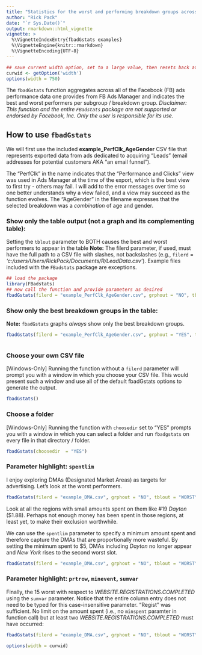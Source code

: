 ---
title: "Statistics for the worst and performing breakdown groups across Facebook ads"
author: "Rick Pack"
date: "`r Sys.Date()`"
output: rmarkdown::html_vignette
vignette: >
  %\VignetteIndexEntry{fbadGstats examples}
  %\VignetteEngine{knitr::rmarkdown}
  %\VignetteEncoding{UTF-8}
---
```{r set-options, echo=FALSE, cache=FALSE}
## save current width option, set to a large value, then resets back at end of code
curwid <- getOption('width')
options(width = 750)
```

The `fbadGstats` function aggregates across all of the Facebook (FB) ads performance data one provides from FB Ads Manager and indicates the best and worst performers per subgroup / breakdown group. *Disclaimer: This function and the entire `FBadstats` package are not supported or endorsed by Facebook, Inc. Only the user is responsible for its use.*

## How to use `fbadGstats`

We will first use the included **example_PerfClk_AgeGender** CSV file that represents exported data from ads dedicated to acquiring "Leads" (email addresses for potential customers AKA "an email funnel").

The "PerfClk" in the name indicates that the "Performance and Clicks" view was used in Ads Manager at the time of the export, which is the best view to first try - others may fail. I will add to the error messages over time so one better understands why a view failed, and a view may succeed as the function evolves. The "AgeGender" in the filename expresses that the selected breakdown was a *combination* of age and gender.

### Show only the table output (not a graph and its complementing table):
Setting the `tblout` parameter to BOTH causes the best and worst performers to appear in the table
**Note:** The filerd parameter, if used, must have the full path to a CSV file with slashes, not backslashes (e.g., `filerd` = *'c:/users/Users/RickPack/Documents/R/LeadData.csv'*).
    Example files included with the `FBadstats` package are exceptions.
```{r, message=FALSE}
## load the package
library(FBadstats)
## now call the function and provide parameters as desired
fbadGstats(filerd = "example_PerfClk_AgeGender.csv", grphout = "NO", tblout = "BOTH")
```
### Show only the best breakdown groups in the table:
**Note:** `fbadGstats` graphs *always* show only the best breakdown groups.
```{r fig.width = 10, fig.height = 4.5, fig.align = 'center'}
fbadGstats(filerd = "example_PerfClk_AgeGender.csv", grphout = "YES", tblout = "BEST")
```
```{r, eval = FALSE}
```
### Choose your own CSV file
[Windows-Only] Running the function without a `filerd` parameter will prompt you with a window in which you choose your CSV file.
This would present such a window and use all of the default fbadGstats options to generate the output.
```{r, eval = FALSE}
fbadGstats()
```
### Choose a folder
[Windows-Only] Running the function with `choosedir` set to "YES" prompts you with a window in which you can select a folder and run `fbadgstats` on every file in that directory / folder.
```{r, eval = FALSE}
fbadGstats(choosedir  = "YES")
```
### Parameter highlight: `spentlim`
I enjoy exploring DMAs (Designated Market Areas) as targets for advertising. Let's look at the worst performers.
```{r} 
fbadGstats(filerd = "example_DMA.csv", grphout = "NO", tblout = "WORST")
```
Look at all the regions with small amounts spent on them like #19 *Dayton* ($1.88). Perhaps not enough money has been spent in those regions, at least yet, to make their exclusion worthwhile.

We can use the `spentlim` parameter to specify a minimum amount spent and therefore capture the DMAs that are proportionally more wasteful. By setting the minimum spent to $5, DMAs including *Dayton* no longer appear and *New York* rises to the second worst slot.
```{r} 
fbadGstats(filerd = "example_DMA.csv", grphout = "NO", tblout = "WORST", spentlim = 5)
```
### Parameter highlight: `prtrow`, `minevent`, `sumvar`
Finally, the 15 worst with respect to *WEBSITE.REGISTRATIONS.COMPLETED* using the `sumvar` parameter. Notice that the entire column entry does not need to be typed for this case-insensitive parameter. "Regist" was sufficient.
No limit on the amount spent (i.e., no `minspent` paramter in function call) but at least two *WEBSITE.REGISTRATIONS.COMPLETED* must have occurred:
```{r} 
fbadGstats(filerd = "example_DMA.csv", grphout = "NO", tblout = "WORST", sumvar = "Regist", prtrow = 15, minevent = 2)
```
```{r echo=FALSE, cache=FALSE}
options(width = curwid)
```
